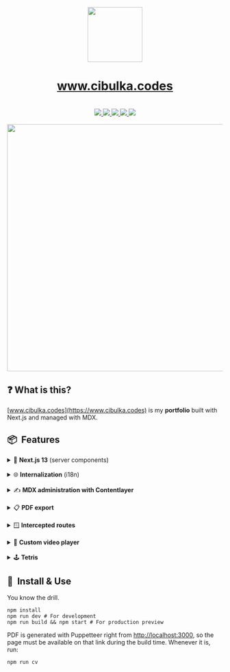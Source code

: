 <div align="center" className="flex flex-col items-center gap-4">
  <img src="https://www.cibulka.codes/onion-dark.png" height="128" width="128" />
  <h1 align="center" className="text-5xl font-bold">
    <a href="https://www.cibulka.codes">www.cibulka.codes</a>
  </h1>
</div>

<br />

<div align="center" className="flex justify-center items-center gap-4">
  <a aria-label="Next.js" href="https://www.nextjs.org">
    <img src="https://img.shields.io/badge/Next.js-black?logo=next.js&labelColor=black" />
  </a>
  <a aria-label="TypeScript" href="https://www.typescriptlang.org/">
    <img src="https://img.shields.io/badge/TypeScript-black?logo=TypeScript&labelColor=black" />
  </a>
  <a aria-label="Tailwind" href="https://tailwindcss.com/">
    <img src="https://img.shields.io/badge/Tailwind_CSS-black?logo=tailwindcss&labelColor=black" />
  </a>
  <a aria-label="MDX" href="https://www.contentlayer.dev">
    <img src="https://img.shields.io/badge/MDX-black?logo=mdx&labelColor=black" />
  </a>
  <a aria-label="My resumé" href="https://www.cibulka.codes/en/cv.pdf">
    <img src="https://img.shields.io/badge/Download_my_resumé!-blue" />
  </a>
</div>

<br />

<img src="https://www.cibulka.codes/screenshot.png" className="mb-12" width="768" height="576" />

## ❓ What is this?

[www.cibulka.codes](https://www.cibulka.codes) is my **portfolio** built with Next.js and managed with MDX.

## 📦  Features

<details>
  <summary>🚧 <strong>Next.js 13</strong> (server components)</summary>
  <br />

Next.js 13 is a [significant update](https://nextjs.org/blog/next-13), introducing the "app directory" with React server components. It packs **very powerful features** focused on performance and security, but was also _relatively unstable_ for some time with a slight learning curve.

The update allows me to handle a lot of things server-side (image generation, fetching and prefetching data, localization), making things faster and more secure. Like in good old PHP days. 🐘

Certain aspects of the sollution still leaves me _somewhat frustrated_ (the lack of in-built internalization sollution, for instance), but ultimately **I'm happy for the switch**.

</details>

<br />

<details>
  <summary>🌐 <strong>Internalization</strong> (i18n)</summary>
  <br />
  
  A point of frustration with Next.js 13. **The previous versions had an in-built solution** for providing multiple language versions of your site - it worked out of the box and very well. 
  
  Next.js 13, however, listed i18n as a "not planned feature". This prompted the community to find its own sollutions, leading to further instability and breaking updates. 
  
  After some months the team finally shared [a guide on how you can implement i18n on your own](https://nextjs.org/docs/app/building-your-application/routing/internationalization). unfortunately I still find it quite incomplete.

Here's the list of things I miss from the guide:

<details>
  <summary><strong>Root layout</strong></summary>
  <br />

Majority of Next.js sollutions (including the official ones) **expects a "root layout"** directly under the app folder that includes at least the `<html />`. The i18n sollution by Next.js _prevents that_.

✅ **My solution**: Keep root layout and provide the locale parametr through custom header.
<br />

</details>

<details>
  <summary><strong>Custom (and translated) 404 page</strong></summary>
  <br />

One of the solutions requiring the root layout. **No custom 404 page for you with the provided guide**. This includes localization itself - user of any language will see the error message only in english, not in the language of their choice. 🤷

✅ **My solution**: Use root layout with custom header as described above.
<br />

</details>

<details>
  <summary><strong>Unclear SEO for i18n</strong></summary>
  <br />

The provided solution makes the homepage ([https://www.cibulka.codes](https://www.cibulka.codes)) just a **contentless redirect** to the subpath with the suitable (negotiated) locale for the user ([https://www.cibulka.codes/en](https://www.cibulka.codes/en)).

I'm still trying to figure out how hurtful is this for SEO. Currently I believe that it somewhat is (according to my reports in Google Search Console) and it can be fixed only with additional configuration:

1. **Creating sitemap.xml** listing all language versions of your links
2. Having correct metadata setup of **"lang alternates"**, listing the language versions of the site in the `<head />`: `<link rel="alternate" hreflang={YOUR_LANG} href={YOUR_LANG_URL} />`
3. ... Maybe more things should be done?

<br />

</details>

<details>
  <summary><strong>Slower TTFB</strong></summary>
  <br />

At least one, probably 2 redirects are happening on the first load.

```
cibulka.codes > www.cibulka.codes > www.cibulka.codes/en
```

Due to language negotiation this is **hard to cache** (if you want to avoid using the cookies as I do). The lag usually stays around 700ms - which is [not great not terrible](https://www.youtube.com/watch?v=Mg5HOnq7zD0), I suppose.

</details>

</details>

<br />

<details>
  <summary>✍️ <strong>MDX administration with Contentlayer</strong></summary>
  <br />

I love Markdown and I am _obssesed_ with MDX! Here's my reasoning:

1. Even the raw format of your content is **easily readable** for both humans _and_ machines.
2. Each piece of the content can be literally **a file in a folder**. You can query them through filesystem, which is usually quite simple and always very fast.
3. MDX combines interactive JSX components with standard Markdown. This allows you to create **a sort of an API** for a content manager - giving them enough flexibility to use the tools you've prepared for them while limiting the complexity.
4. Due to the simplicity of the format, it is incredibly **easy to convert it** to anything else you need.
5. Let's cut out the middleman! There is **no need for CMS** with this sollution.

A brilliant library [Contentlayer](https://www.contentlayer.dev) turns the MDX files to JSON files during the build step (and creates their TypeScript definitions right away). This works especially well with Next.js 13 and server components, which allows you to leave most of the bulk on the server (and send to the client only the actual content).

</details>

<br />

<details>
  <summary>📋 <strong>PDF export</strong></summary>
  <br />

Creating and maintaining one's CV can be a bit of pain. Duplication is one of the issues: Is your PDF portfolio in sync with your web CV? In all the language versions?

For this reason I've created an [automated page generating my CV in print-friendly format](https://www.cibulka.codes/cv). The content comes from MDX files, that are shared between the website, public API and the CV.

The PDF version of the CV is automated by [a Puppetteer-powered script](https://pptr.dev/). For now I run it manually through NPM script - and whenever I _finally_ learn the GIT actions, this will probably be automated as well. 💪

</details>

<br />

<details>
  <summary>🪟 <strong>Intercepted routes</strong></summary>
  <br />

One of the features of Next.js 13 is an ability to ["intercept routes"](https://nextjs.org/docs/app/building-your-application/routing/intercepting-routes) - **the same URL can act differently** on direct load _or_ if requested from an app.

This is especially useful for **modals**: You want to see a content from URL in the temporary dialogue (without resetting the state of the UI under it), but you want to allow the usage of back/forward buttons. Having separate URLs for the important pieces of content is obviously good for SEO as well.

It was a bit tricky to implement for me: Most of the guides expect the existence of the root layout (which is incompatible with the guidelines for i18n, as written above). I also found the syntax a bit confusing. Ultimately I made it work nonetheless. :)

</details>

<br />

<details>
  <summary>🎥 <strong>Custom video player</strong></summary>
  <br />
  
  Nothing special here, just wanted to have a bit more control on how the video is handled (and frankly it was just fun). There are however still some things to polish (allowing the user to change the time, for instance).
</details>

<br />

<details>
  <summary>🕹️ <strong>Tetris</strong></summary>
  <br />
  
  My portfolio also contains my short at [Tetris game](https://www.cibulka.codes/tetris). Give it a try, eveng if it's a bit addictive! 🍭 Or check [the repo of the project](https://www.github.com/cibulka/react-tetris-ts).
</details>

## 🔧  Install & Use

You know the drill.

```
npm install
npm run dev # For development
npm run build && npm start # For production preview
```

PDF is generated with Puppetteer right from [http://localhost:3000](http://localhost:3000), so the page must be available on that link during the build time. Whenever it is, run:

```
npm run cv
```
